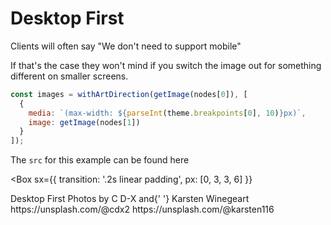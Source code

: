 

<BackButton />

# Desktop First

Clients will often say "We don't need to support mobile"

If that's the case they won't mind if you switch the image out for something different on smaller screens.

```javascript
const images = withArtDirection(getImage(nodes[0]), [
  {
    media: `(max-width: ${parseInt(theme.breakpoints[0], 10)}px)`,
    image: getImage(nodes[1])
  }
]);
```

The `src` for this example can be found <Link href="https://github.com/PaulieScanlon/gatsby-plugin-image-with-art-direction/blob/main/src/components/desktop-first.js" target="_blank" rel="noopener">here</Link>

<Divider />

<Box
  sx={{
    transition: '.2s linear padding',
    px: [0, 3, 3, 6]
  }}
>
  <Card variant="cards.secondary">
    <DesktopFirst />
    <Box variant="cards.body">
      <Heading as="h2" variant="styles.h2">
        Desktop First
      </Heading>
      <Text as="div" sx={{ mb: 2 }}>
        Photos by <Text sx={{ fontWeight: 'bold' }}>C D-X</Text> and{' '}
        <Text sx={{ fontWeight: 'bold' }}>Karsten Winegeart</Text>
      </Text>
      <Grid
        sx={{
          gap: 0
        }}
      >
        <Link
          href="https://unsplash.com/@cdx2"
          target="_blank"
          rel="noopener"
          variant="styles.a"
        >
          https://unsplash.com/@cdx2
        </Link>
        <Link
          href="https://unsplash.com/@karsten116"
          target="_blank"
          rel="noopener"
          variant="styles.a"
        >
          https://unsplash.com/@karsten116
        </Link>
      </Grid>
    </Box>
  </Card>
</Box>

<Divider />
